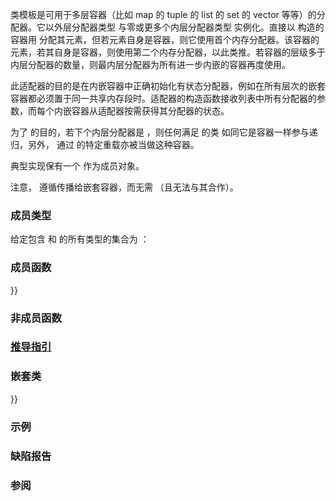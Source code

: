 {{cpp/title|scoped_allocator_adaptor}}
{{cpp/memory/scoped_allocator_adaptor/navbar}}
{{ddcl|header=scoped_allocator|since=c++11|1=
template&lt; class OuterAlloc, class... InnerAllocs &gt;
class scoped_allocator_adaptor
    : public OuterAlloc;
}}

{{tt|std::scoped_allocator_adaptor}} 类模板是可用于多层容器（比如 map 的 tuple 的 list 的 set 的 vector 等等）的分配器。它以外层分配器类型 {{tt|OuterAlloc}} 与零或更多个内层分配器类型 {{tt|InnerAlloc...}} 实例化。直接以 {{tt|scoped_allocator_adaptor}} 构造的容器用 {{tt|OuterAlloc}} 分配其元素，但若元素自身是容器，则它使用首个内存分配器。该容器的元素，若其自身是容器，则使用第二个内存分配器，以此类推。若容器的层级多于内层分配器的数量，则最内层分配器为所有进一步内嵌的容器再度使用。

此适配器的目的是在内嵌容器中正确初始化有状态分配器，例如在所有层次的嵌套容器都必须置于同一共享内存段时。适配器的构造函数接收列表中所有分配器的参数，而每个内嵌容器从适配器按需获得其分配器的状态。

为了 {{tt|scoped_allocator_adaptor}} 的目的，若下个内层分配器是 {{tt|A}}，则任何满足 {{c|1=std::uses_allocator&lt;T,A&gt;::value == true}} 的类 {{tt|T}} 如同它是容器一样参与递归，另外，{{lc|std::pair}} 通过 {{l2tt|cpp/memory/scoped_allocator_adaptor/construct}} 的特定重载亦被当做这种容器。

典型实现保有一个 {{tt|std::scoped_allocator_adaptor&lt;InnerAllocs...&gt;}} 作为成员对象。

注意，{{ltt|cpp/memory/polymorphic_allocator|std::pmr::polymorphic_allocator}} 遵循{{lsd|cpp/memory/uses allocator#使用分配器构造}}传播给嵌套容器，而无需 {{tt|std::scoped_allocator_adaptor}}（且无法与其合作）。

===成员类型===
{{dsc begin}}
{{dsc hitem|类型|定义}}
{{dsc|{{tt|outer_allocator_type}}|{{tt|OuterAlloc}}}}
{{dsc|{{tt|inner_allocator_type}}|
* {{c|1=sizeof...(OuterAlloc)}} 为零时是 {{c/core|scoped_allocator_adaptor&lt;InnerAllocs...&gt;}}
* 否则是 {{c/core|scoped_allocator_adaptor&lt;InnerAllocs&gt;}}}}
{{dsc|{{tt|value_type}}|{{c/core|std::allocator_traits&lt;OuterAlloc&gt;::value_type}}}}
{{dsc|{{tt|size_type}}|{{c/core|std::allocator_traits&lt;OuterAlloc&gt;::size_type}}}}
{{dsc|{{tt|difference_type}}|{{c/core|std::allocator_traits&lt;OuterAlloc&gt;::difference_type}}}}
{{dsc|{{tt|pointer}}|{{c/core|std::allocator_traits&lt;OuterAlloc&gt;::pointer}}}}
{{dsc|{{tt|const_pointer}}|{{c/core|std::allocator_traits&lt;OuterAlloc&gt;::const_pointer}}}}
{{dsc|{{tt|void_pointer}}|{{c/core|std::allocator_traits&lt;OuterAlloc&gt;::void_pointer}}}}
{{dsc|{{tt|const_void_pointer}}|{{c/core|std::allocator_traits&lt;OuterAlloc&gt;::const_void_pointer}}}}
{{dsc end}}


给定包含 {{tt|OuterAlloc}} 和 {{tt|InnerAlloc...}} 的所有类型的集合为 {{tt|Allocs}}：
{{dsc begin}}
{{dsc hitem|类型|定义}}
{{dsc|{{tt|propagate_on_container_copy_assignment}}|
* {{tt|Allocs}} 中存在类型 {{tt|A}} 使得 {{c multi|std::allocator_traits&lt;A&gt;::|    propagate_on_container_copy_assignment::value}} 是 {{c|true}} 时是 {{lc|std::true_type}}
* 否则是 {{lc|std::false_type}}}}
{{dsc|{{tt|propagate_on_container_move_assignment}}|
* {{tt|Allocs}} 中存在类型 {{tt|A}} 使得 {{c multi|std::allocator_traits&lt;A&gt;::|    propagate_on_container_move_assignment::value}} 是 {{c|true}} 时是 {{lc|std::true_type}}
* 否则是 {{lc|std::false_type}}}}
{{dsc|{{tt|propagate_on_container_swap}}|
* {{tt|Allocs}} 中存在类型 {{tt|A}} 使得 {{c multi|std::allocator_traits&lt;A&gt;::|    propagate_on_container_swap::value}} 是 {{c|true}} 时是 {{lc|std::true_type}}
* 否则是 {{lc|std::false_type}}}}
{{dsc|{{tt|is_always_equal}}|
* {{tt|Allocs}} 中存在类型 {{tt|A}} 使得 {{c multi|std::allocator_traits&lt;A&gt;::|    is_always_equal::value}} 是 {{c|true}} 时是 {{lc|std::true_type}}
* 否则是 {{lc|std::false_type}}}}
{{dsc end}}

===成员函数===
{{dsc begin}}
{{dsc inc|cpp/memory/scoped_allocator_adaptor/dsc scoped_allocator_adaptor}}
{{dsc inc|cpp/memory/scoped_allocator_adaptor/dsc ~scoped_allocator_adaptor}}
{{dsc inc|cpp/memory/scoped_allocator_adaptor/dsc operator{{=}}}}
{{dsc inc|cpp/memory/scoped_allocator_adaptor/dsc inner_allocator}}
{{dsc inc|cpp/memory/scoped_allocator_adaptor/dsc outer_allocator}}
{{dsc inc|cpp/memory/scoped_allocator_adaptor/dsc allocate}}
{{dsc inc|cpp/memory/scoped_allocator_adaptor/dsc deallocate}}
{{dsc inc|cpp/memory/scoped_allocator_adaptor/dsc max_size}}
{{dsc inc|cpp/memory/scoped_allocator_adaptor/dsc construct}}
{{dsc inc|cpp/memory/scoped_allocator_adaptor/dsc destroy}}
{{dsc inc|cpp/memory/scoped_allocator_adaptor/dsc select_on_container_copy_construction}}
{{dsc h2|仅用于阐述的函数模板}}
{{dsc expos mem fun|cpp/memory/scoped_allocator_adaptor/helpers|title=''outermost''|获取最外层分配器}}
{{dsc expos mem fun|cpp/memory/scoped_allocator_adaptor/helpers|title=''outermost-construct''|使用最外层分配器构造对象}}
{{dsc expos mem fun|cpp/memory/scoped_allocator_adaptor/helpers|title=''outermost-destroy''|使用最外层分配器销毁对象}}
{{dsc end}}

===非成员函数===
{{dsc begin}}
{{dsc inc|cpp/memory/scoped_allocator_adaptor/dsc operator cmp}}
{{dsc end}}

===[[cpp/memory/scoped_allocator_adaptor/deduction_guides|推导指引]]{{mark since c++17}}===

===嵌套类===
{{dsc begin}}
{{dsc hitem|类|定义}}
{{dsc|{{tt|rebind}}{{nbsp}}|{{c|
template&lt; class T &gt;
struct rebind
{
    using other {{=}} scoped_allocator_adaptor
                      &lt;std::allocator_traits&lt;OuterAlloc&gt;::template rebind_alloc&lt;T&gt;, 
                       InnerAllocs...&gt;;
};
}}
}}
{{dsc end}}

===示例===
{{example
|code=
#include &lt;boost/interprocess/allocators/adaptive_pool.hpp&gt;
#include &lt;boost/interprocess/managed_shared_memory.hpp&gt;
#include &lt;scoped_allocator&gt;
#include &lt;vector&gt;

namespace bi = boost::interprocess;

template&lt;class T&gt;
using alloc = bi::adaptive_pool&lt;T, bi::managed_shared_memory::segment_manager&gt;;

using ipc_row = std::vector&lt;int, alloc&lt;int&gt;&gt;;

using ipc_matrix = std::vector&lt;ipc_row, std::scoped_allocator_adaptor&lt;alloc&lt;ipc_row&gt;&gt;&gt;;

int main()
{
    bi::managed_shared_memory s(bi::create_only, "Demo", 65536);
    
    // 在共享内存中创建 vector 的 vector
    ipc_matrix v(s.get_segment_manager()); 
    
    // 对于所有这些附加项，内层 vector 从外层 vector 的 scoped_allocator_adaptor
    // 获得其分配器实参
    v.resize(1);
    v[0].push_back(1);
    v.emplace_back(2);
    std::vector&lt;int&gt; local_row = {1, 2, 3};
    v.emplace_back(local_row.begin(), local_row.end());
    
    bi::shared_memory_object::remove("Demo");
}
}}

===缺陷报告===
{{dr list begin}}
{{dr list item|wg=lwg|std=C++11|dr=2108|before=没有方法证明 {{tt|scoped_allocator_adaptor}} 是否有状态|after=提供了 {{tt|is_always_equal}}}}
{{dr list end}}

===参阅===
{{dsc begin}}
{{dsc inc|cpp/memory/dsc allocator_traits}}
{{dsc inc|cpp/memory/dsc uses_allocator}}
{{dsc inc|cpp/memory/dsc allocator}}
{{dsc end}}

{{langlinks|de|en|es|fr|it|ja|pt|ru}}